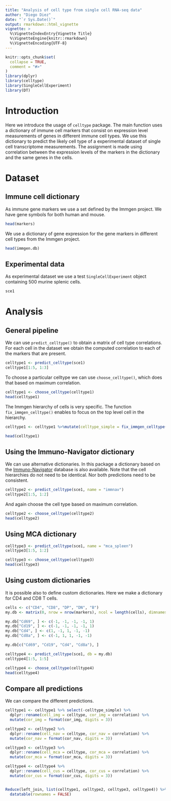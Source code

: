 ```yaml
---
title: "Analysis of cell type from single cell RNA-seq data"
author: "Diego Diez"
date: "`r Sys.Date()`"
output: rmarkdown::html_vignette
vignette: >
  %\VignetteIndexEntry{Vignette Title}
  %\VignetteEngine{knitr::rmarkdown}
  %\VignetteEncoding{UTF-8}
---
```


```r
knitr::opts_chunk$set(
  collapse = TRUE,
  comment = "#>"
)
library(dplyr)
library(celltype)
library(SingleCellExperiment)
library(DT)
```

# Introduction

Here we introduce the usage of `celltype` package. The main function uses a dictionary of immune cell markers that consist on expression level measurements of genes in different immune cell types. We use this dictionary to predict the likely cell type of a experimental dataset of single cell transcriptome measurements. The assignment is made using correlation between the expression levels of the markers in the dictionary and the same genes in the cells.

# Dataset

## Immune cell dictionary

As immune gene markers we use a set defined by the Immgen project. We have gene symbols for both human and mouse.

```r
head(markers)
```

We use a dictionary of gene expression for the gene markers in different cell types from the Immgen project.

```r
head(immgen.db)
```

## Experimental data

As experimental dataset we use a test `SingleCellExperiment` object containing 500 murine splenic cells.

```r
sce1
```

# Analysis

## General pipeline

We can use `predict_celltype()` to obtain a matrix of cell type correlations. For each cell in the dataset we obtain the computed correlation to each of the markers that are present.

```r
celltype1 <- predict_celltype(sce1)
celltype1[1:5, 1:3]
```

To choose a particular celltype we can use `choose_celltype()`, which does that based on maximum correlation.

```r
celltype1 <- choose_celltype(celltype1)
head(celltype1)
```

The Immgen hierarchy of cells is very specific. The function `fix_immgen_celltype()` enables to focus on the top level cell in the hierarchy.

```r
celltype1 <- celltype1 %>%mutate(celltype_simple = fix_immgen_celltype(celltype1))

head(celltype1)
```

## Using the Immuno-Navigator dictionary

We can use alternative dictionaries. In this package a dictionary based on the [Immuno-Navigator](https://sysimm.ifrec.osaka-u.ac.jp/immuno-navigator/) database is also available. Note that the cell hierarchies do not need to be identical. Nor both predictions need to be consistent.

```r
celltype2 <- predict_celltype(sce1, name = "immnav")
celltype2[1:5, 1:2]
```

And again choose the cell type based on maximum correlation.

```r
celltype2 <- choose_celltype(celltype2)
head(celltype2)
```

## Using MCA dictionary

```r
celltype3 <- predict_celltype(sce1, name = "mca_spleen")
celltype3[1:5, 1:2]
```

```r
celltype3 <- choose_celltype(celltype3)
head(celltype3)
```

## Using custom dictionaries

It is possible also to define custom dictionaries. Here we make a dictionary for CD4 and CD8 T cells.

```r
cells <- c("CD4", "CD8", "DP", "DN", "B")
my.db <- matrix(0, nrow = nrow(markers), ncol = length(cells), dimnames = list(markers[["mouse"]], cells))

my.db["Cd69", ] <- c(-1, -1, -1, -1, 1)
my.db["Cd19", ] <- c(-1, -1, -1, -1, 1)
my.db["Cd4", ] <- c(1, -1, 1, -1, -1)
my.db["Cd8a", ] <- c(-1, 1, 1, -1, -1)

my.db[c("Cd69", "Cd19", "Cd4", "Cd8a"), ]
```

```r
celltype4 <- predict_celltype(sce1, db = my.db)
celltype4[1:5, 1:5]
```

```r
celltype4 <- choose_celltype(celltype4)
head(celltype4)
```

## Compare all predictions

We can compare the different predictions.

```r
celltype1 <- celltype1 %>% select(-celltype_simple) %>%
  dplyr::rename(cell_img = celltype, cor_img = correlation) %>%
  mutate(cor_img = format(cor_img, digits = 3))

celltype2 <- celltype2 %>%
  dplyr::rename(cell_nav = celltype, cor_nav = correlation) %>%
  mutate(cor_nav = format(cor_nav, digits = 3))

celltype3 <- celltype3 %>%
  dplyr::rename(cell_mca = celltype, cor_mca = correlation) %>%
  mutate(cor_mca = format(cor_mca, digits = 3))

celltype4 <- celltype4 %>%
  dplyr::rename(cell_cus = celltype, cor_cus = correlation) %>%
  mutate(cor_cus = format(cor_cus, digits = 3))


Reduce(left_join, list(celltype1, celltype2, celltype3, celltype4)) %>%
  datatable(rownames = FALSE)
```
